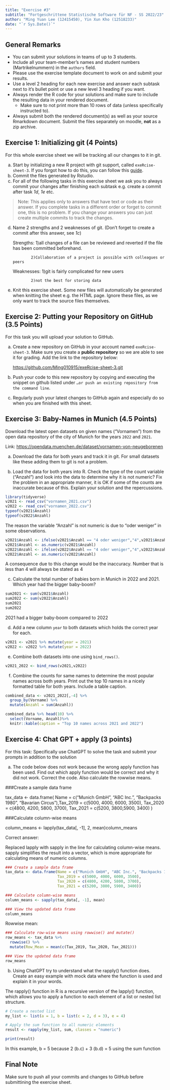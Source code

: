 ```yaml
---
title: "Exercise #3"
subtitle: "Fortgeschrittene Statistische Software für NF - SS 2022/23"
author: "Ming Yuan Lee (12415450), Yin Xun Kho (12518233)"
date: "`r Sys.Date()`"
---
```


## General Remarks

-   You can submit your solutions in teams of up to 3 students.
-   Include all your team-member's names and student numbers (Martrikelnummern) in the `authors` field.
-   Please use the exercise template document to work on and submit your results.
-   Use a level 2 heading for each new exercise and answer each subtask next to it's bullet point or use a new level 3 heading if you want.
-   Always render the R code for your solutions and make sure to include the resulting data in your rendered document.
    -   Make sure to not print more than 10 rows of data (unless specifically instructed to).
-   Always submit both the rendered document(s) as well as your source Rmarkdown document. Submit the files separately on moodle, **not** as a zip archive.

## Exercise 1: Initializing git (4 Points)

For this whole exercise sheet we will be tracking all our changes to it in git.

a)  Start by initializing a new R project with git support, called `exeRcise-sheet-3`. If you forgot how to do this, you can follow this [guide](https://malikaihle.github.io/Introduction-RStudio-Git-GitHub/rstudio_project.html).
b)  Commit the files generated by Rstudio.
c)  For all of the following tasks in this exercise sheet we ask you to always commit your changes after finishing each subtask e.g. create a commit after task *1d*, *1e* etc.

> Note: This applies only to answers that have text or code as their answer. If you complete tasks in a different order or forget to commit one, this is no problem. If you change your answers you can just create multiple commits to track the changes.

d)  Name 2 strengths and 2 weaknesses of git. (Don't forget to create a commit after this answer, see *1c*)

    Strengths: 1)all changes of a file can be reviewed and reverted if the file has been committed beforehand.

    ```         
            2)Collaboration of a project is possible with colleagues or peers
    ```

    Weaknesses: 1)git is fairly complicated for new users

    ```         
            2)not the best for storing data
    ```

e)  Knit this exercise sheet. Some new files will automatically be generated when knitting the sheet e.g. the HTML page. Ignore these files, as we only want to track the source files themselves.

## Exercise 2: Putting your Repository on GitHub (3.5 Points)

For this task you will upload your solution to GitHub.

a)  Create a new repository on GitHub in your account named `exeRcise-sheet-3`. Make sure you create a **public repository** so we are able to see it for grading. Add the link to the repository below:

    <https://github.com/Ming010915/exeRcise-sheet-3.git>

b)  Push your code to this new repository by copying and executing the snippet on github listed under `…or push an existing repository from the command line`.

c)  Regularly push your latest changes to GitHub again and especially do so when you are finished with this sheet.

## Exercise 3: Baby-Names in Munich (4.5 Points)

Download the latest open datasets on given names ("Vornamen") from the open data repository of the city of Munich for the years `2022` and `2021`.

Link: <https://opendata.muenchen.de/dataset/vornamen-von-neugeborenen>

a)  Download the data for both years and track it in git. For small datasets like these adding them to git is not a problem.

b)  Load the data for both years into R. Check the type of the count variable ("Anzahl") and look into the data to determine why it is not numeric? Fix the problem in an appropriate manner, it is OK if some of the counts are inaccurate because of this. Explain your solution and the repercussions.

```r
library(tidyverse)
v2021 <- read_csv("vornamen_2021.csv")
v2022 <- read_csv("vornamen_2022.csv")
typeof(v2021$Anzahl)
typeof(v2022$Anzahl)
```

The reason the variable "Anzahl" is not numeric is due to "oder weniger" in some observations.

```r
v2021$Anzahl <- ifelse(v2021$Anzahl == "4 oder weniger","4",v2021$Anzahl)
v2021$Anzahl <- as.numeric(v2021$Anzahl)
v2022$Anzahl <- ifelse(v2022$Anzahl == "4 oder weniger","4",v2022$Anzahl)
v2022$Anzahl <- as.numeric(v2022$Anzahl)
```

A consequence due to this change would be the inaccuracy. Number that is less than 4 will always be stated as 4

c)  Calculate the total number of babies born in Munich in 2022 and 2021. Which year had the bigger baby-boom?

```r
sum2021 <- sum(v2021$Anzahl)
sum2022 <- sum(v2022$Anzahl)
sum2021
sum2022
```

2021 had a bigger baby-boom compared to 2022

d)  Add a new column `year` to both datasets which holds the correct year for each.

```r
v2021 <- v2021 %>% mutate(year = 2021)
v2022 <- v2022 %>% mutate(year = 2022)
```

e)  Combine both datasets into one using `bind_rows()`.

```r
v2021_2022 <- bind_rows(v2021,v2022)
```

f)  Combine the counts for same names to determine the most popular names across both years. Print out the top 10 names in a nicely formatted table for both years. Include a table caption.

```r
combined_data <- v2021_2022[,-4] %>%
  group_by(Vorname) %>%
  mutate(Anzahl = sum(Anzahl))

combined_data %>% head(10) %>% 
  select(Vorname, Anzahl)%>% 
  knitr::kable(caption = "Top 10 names across 2021 and 2022")
```

## Exercise 4: Chat GPT + apply (3 points)

For this task: Specifically use ChatGPT to solve the task and submit your prompts in addition to the solution

a)  The code below does not work because the wrong apply function has been used. Find out which apply function would be correct and why it did not work. Correct the code. Also calculate the rowwise means.

###Create a sample data frame

tax_data \<- data.frame( Name = c("Munich GmbH", "ABC Inc.", "Backpacks 1980", "Bavarian Circus"),Tax_2019 = c(5000, 4000, 6000, 3500), Tax_2020 = c(4800, 4200, 5800, 3700), Tax_2021 = c(5200, 3800,5900, 3400) )

###Calculate column-wise means

column_means \<- lapply(tax_data[, -1], 2, mean)column_means

Correct answer:

Replaced lapply with sapply in the line for calculating column-wise means. sapply simplifies the result into a vector, which is more appropriate for calculating means of numeric columns.

```r
### Create a sample data frame
tax_data <- data.frame(Name = c("Munich GmbH", "ABC Inc.", "Backpacks 1980", "Bavarian Circus"),
                       Tax_2019 = c(5000, 4000, 6000, 3500),
                       Tax_2020 = c(4800, 4200, 5800, 3700),
                       Tax_2021 = c(5200, 3800, 5900, 3400))

### Calculate column-wise means
column_means <- sapply(tax_data[, -1], mean)

### View the updated data frame
column_means
```

Rowwise mean:

```r
### Calculate row-wise means using rowwise() and mutate()
row_means <- tax_data %>%
  rowwise() %>%
  mutate(Row_Mean = mean(c(Tax_2019, Tax_2020, Tax_2021)))

### View the updated data frame
row_means
```

b)  Using ChatGPT try to understand what the rapply() function does. Create an easy example with mock data where the function is used and explain it in your words.

The rapply() function in R is a recursive version of the lapply() function, which allows you to apply a function to each element of a list or nested list structure.

```r
# Create a nested list
my_list <- list(a = 1, b = list(c = 2, d = 3), e = 4)

# Apply the sum function to all numeric elements
result <- rapply(my_list, sum, classes = "numeric")

print(result)
```

In this example, b = 5 because 2 (b.c) + 3 (b.d) = 5 using the sum function

## Final Note

Make sure to push all your commits and changes to GitHub before submittining the exercise sheet.
